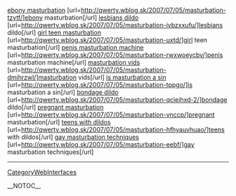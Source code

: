 <a href= http://qwerty.wblog.sk/2007/07/05/masturbation-tzytf/ >ebony masturbation</a>   [url=http://qwerty.wblog.sk/2007/07/05/masturbation-tzytf/]ebony masturbation[/url]   <a href= http://qwerty.wblog.sk/2007/07/05/masturbation-ivbzxxufu/ >lesbians dildo</a>   [url=http://qwerty.wblog.sk/2007/07/05/masturbation-ivbzxxufu/]lesbians dildo[/url]   <a href= http://qwerty.wblog.sk/2007/07/05/masturbation-uxtd/ >girl teen masturbation</a>   [url=http://qwerty.wblog.sk/2007/07/05/masturbation-uxtd/]girl teen masturbation[/url]   <a href= http://qwerty.wblog.sk/2007/07/05/masturbation-rwxwoeycbv/ >penis masturbation machine</a>   [url=http://qwerty.wblog.sk/2007/07/05/masturbation-rwxwoeycbv/]penis masturbation machine[/url]   <a href= http://qwerty.wblog.sk/2007/07/05/masturbation-dmihrzwl/ >masturbation vids</a>   [url=http://qwerty.wblog.sk/2007/07/05/masturbation-dmihrzwl/]masturbation vids[/url]   <a href= http://qwerty.wblog.sk/2007/07/05/masturbation-tppgo/ >is masturbation a sin</a>   [url=http://qwerty.wblog.sk/2007/07/05/masturbation-tppgo/]is masturbation a sin[/url]   <a href= http://qwerty.wblog.sk/2007/07/05/masturbation-qcieihxd-2/ >bondage dildo</a>   [url=http://qwerty.wblog.sk/2007/07/05/masturbation-qcieihxd-2/]bondage dildo[/url]   <a href= http://qwerty.wblog.sk/2007/07/05/masturbation-vnccp/ >pregnant masturbation</a>   [url=http://qwerty.wblog.sk/2007/07/05/masturbation-vnccp/]pregnant masturbation[/url]   <a href= http://qwerty.wblog.sk/2007/07/05/masturbation-hfhyauvhuao/ >teens with dildos</a>   [url=http://qwerty.wblog.sk/2007/07/05/masturbation-hfhyauvhuao/]teens with dildos[/url]   <a href= http://qwerty.wblog.sk/2007/07/05/masturbation-eebf/ >gay masturbation techniques</a>   [url=http://qwerty.wblog.sk/2007/07/05/masturbation-eebf/]gay masturbation techniques[/url]
----
[[CategoryWebInterfaces]]

__NOTOC__